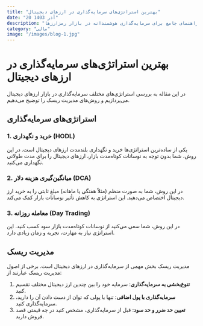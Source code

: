 ```yaml
---
title: "بهترین استراتژی‌های سرمایه‌گذاری در ارزهای دیجیتال"
date: "20 آذر 1403"
description: "راهنمای جامع برای سرمایه‌گذاری هوشمندانه در بازار رمزارزها"
category: "مالی"
image: "/images/blog-1.jpg"
---
```


# بهترین استراتژی‌های سرمایه‌گذاری در ارزهای دیجیتال

در این مقاله به بررسی استراتژی‌های مختلف سرمایه‌گذاری در بازار ارزهای دیجیتال می‌پردازیم و روش‌های مدیریت ریسک را توضیح می‌دهیم.

## استراتژی‌های سرمایه‌گذاری

### 1. خرید و نگهداری (HODL)

یکی از ساده‌ترین استراتژی‌ها خرید و نگهداری بلندمدت ارزهای دیجیتال است. در این روش، شما بدون توجه به نوسانات کوتاه‌مدت بازار، ارزهای دیجیتال را برای مدت طولانی نگهداری می‌کنید.

### 2. میانگین‌گیری هزینه دلار (DCA)

در این روش، شما به صورت منظم (مثلاً هفتگی یا ماهانه) مبلغ ثابتی را به خرید ارز دیجیتال اختصاص می‌دهید. این استراتژی به کاهش تأثیر نوسانات بازار کمک می‌کند.

### 3. معامله روزانه (Day Trading)

در این روش، شما سعی می‌کنید از نوسانات کوتاه‌مدت بازار سود کسب کنید. این استراتژی نیاز به مهارت، تجربه و زمان زیادی دارد.

## مدیریت ریسک

مدیریت ریسک بخش مهمی از سرمایه‌گذاری در ارزهای دیجیتال است. برخی از اصول مدیریت ریسک عبارتند از:

1. **تنوع‌بخشی به سرمایه‌گذاری**: سرمایه خود را بین چندین ارز دیجیتال مختلف تقسیم کنید.
2. **سرمایه‌گذاری با پول اضافی**: تنها با پولی که توان از دست دادن آن را دارید، سرمایه‌گذاری کنید.
3. **تعیین حد ضرر و حد سود**: قبل از سرمایه‌گذاری، مشخص کنید در چه قیمتی قصد فروش دارید.
